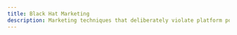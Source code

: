 ```yaml
---
title: Black Hat Marketing
description: Marketing techniques that deliberately violate platform policies, ethical standards, or legal boundaries to gain visibility, manipulate perception, or acquire users.
---
```


<Card
    href="/strategies/black-hat-growth-hacking/cloaking"
    title="Cloaking"
    description="Serving different content to platforms and users—e.g. search engines see compliant pages while users are redirected to prohibited content."
/>

<Card
    href="/strategies/black-hat-growth-hacking/fake-engagement"
    title="Fake Engagement"
    description="Generating fake likes, followers, reviews, or comments to simulate popularity and social proof."
/>

<Card
    href="/strategies/black-hat-growth-hacking/click-injection"
    title="Click Injection"
    description="Hijacking attribution by injecting fake clicks to claim credit for organic or paid installs."
/>

<Card
    href="/strategies/black-hat-growth-hacking/spam-distribution"
    title="Spam Distribution"
    description="Mass-posting links, ads, or fake accounts across forums, comments, or messaging systems to drive traffic or disrupt competitors."
/>

<Card
    href="/strategies/black-hat-growth-hacking/malvertising"
    title="Malvertising"
    description="Embedding malicious payloads or deceptive links in ads to exploit ad networks or compromise users."
/>
